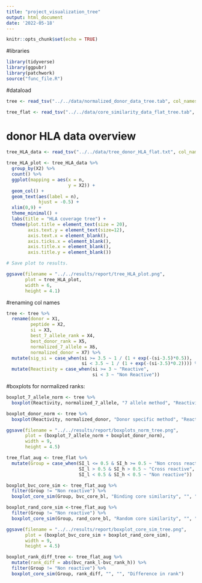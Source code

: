 ```yaml
---
title: "project_visualization_tree"
output: html_document
date: '2022-05-18'
---
```


```r
knitr::opts_chunk$set(echo = TRUE)
```


#libraries
```r
library(tidyverse)
library(ggpubr)
library(patchwork)
source("func_file.R")
```

#dataload
```r
tree <- read_tsv("../../data/normalized_donor_data_tree.tab", col_names = FALSE)

tree_flat <- read_tsv("../../data/core_similarity_data_flat_tree.tab", col_names = TRUE)
```

# donor HLA data overview
```r
tree_HLA_data <- read_tsv("../../data/tree_donor_HLA_flat.txt", col_names = FALSE)

tree_HLA_plot <- tree_HLA_data %>% 
  group_by(X2) %>% 
  count() %>% 
  ggplot(mapping = aes(x = n,
                       y = X2)) +
  geom_col() +
  geom_text(aes(label = n), 
            hjust = -0.5) +
  xlim(0,9) +
  theme_minimal() +
  labs(title = "HLA coverage tree") +
  theme(plot.title = element_text(size = 20),
        axis.text.y = element_text(size=12),
        axis.text.x = element_blank(),
        axis.ticks.x = element_blank(), 
        axis.title.x = element_blank(),
        axis.title.y = element_blank())

# Save plot to results.

ggsave(filename = "../../results/report/tree_HLA_plot.png", 
       plot = tree_HLA_plot,
       width = 6,
       height = 4.1)
```

#renaming col names
```r
tree <- tree %>% 
  rename(donor = X1, 
         peptide = X2, 
         si = X3, 
         best_7_allele_rank = X4, 
         best_donor_rank = X5, 
         normalized_7_allele = X6, 
         normalized_donor = X7) %>% 
  mutate(sig_si = case_when(si >= 3.5 ~ 1 / (1 + exp(-(si-3.5)*0.5)), 
                            si < 3.5 ~ 1 / (1 + exp(-(si-3.5)*0.2)))) %>% 
  mutate(Reactivity = case_when(si >= 3 ~ "Reactive", 
                                si < 3 ~ "Non Reactive"))
```



#boxplots for normalized ranks:
```r
boxplot_7_allele_norm <- tree %>% 
  boxplot(Reactivity, normalized_7_allele, "7 allele method", "Reactivity", "Normalized 7 allele rank")

boxplot_donor_norm <- tree %>% 
  boxplot(Reactivity, normalized_donor, "Donor specific method", "Reactivity", "Normalized Donor Rank" )

ggsave(filename = "../../results/report/boxplots_norm_tree.png", 
       plot = (boxplot_7_allele_norm + boxplot_donor_norm),
       width = 9, 
       height = 4.5)
```

```r
tree_flat_aug <- tree_flat %>% 
  mutate(Group = case_when(SI_l <= 0.5 & SI_h >= 0.5 ~ "Non cross reactive", 
                           SI_l > 0.5 & SI_h > 0.5 ~ "Cross reactive", 
                           SI_l < 0.5 & SI_h < 0.5 ~ "Non reactive"))

boxplot_bvc_core_sim <- tree_flat_aug %>% 
  filter(Group != "Non reactive") %>% 
  boxplot_core_sim(Group, bvc_core_bl, "Binding core similarity", "", "Core similarity")

boxplot_rand_core_sim <-tree_flat_aug %>%  
  filter(Group != "Non reactive") %>% 
  boxplot_core_sim(Group, rand_core_bl, "Random core similarity", "", "Core similarity")

ggsave(filename = "../../results/report/boxplot_core_sim_tree.png", 
       plot = (boxplot_bvc_core_sim + boxplot_rand_core_sim),
       width = 9, 
       height = 4.5)

boxplot_rank_diff_tree <- tree_flat_aug %>% 
  mutate(rank_diff = abs(bvc_rank_l-bvc_rank_h)) %>% 
  filter(Group != "Non reactive") %>% 
  boxplot_core_sim(Group, rank_diff, "", "", "Difference in rank")

```



